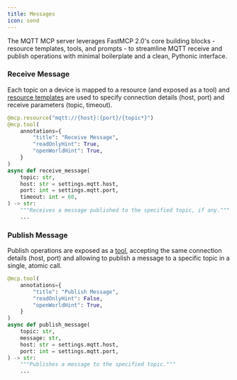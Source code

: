 ```yaml
---
title: Messages
icon: send
---
```


The MQTT MCP server leverages FastMCP 2.0's core building blocks - resource templates, tools, and prompts - to streamline MQTT receive and publish operations with minimal boilerplate and a clean, Pythonic interface.

### Receive Message

Each topic on a device is mapped to a resource (and exposed as a tool) and [resource templates](https://gofastmcp.com/servers/resources#resource-templates) are used to specify connection details (host, port) and receive parameters (topic, timeout).

```python
@mcp.resource("mqtt://{host}:{port}/{topic*}")
@mcp.tool(
    annotations={
        "title": "Receive Message",
        "readOnlyHint": True,
        "openWorldHint": True,
    }
)
async def receive_message(
    topic: str,
    host: str = settings.mqtt.host,
    port: int = settings.mqtt.port,
    timeout: int = 60,
) -> str:
    """Receives a message published to the specified topic, if any."""
    ...
```

### Publish Message

Publish operations are exposed as a [tool](https://gofastmcp.com/servers/tools), accepting the same connection details (host, port) and allowing to publish a message to a specific topic in a single, atomic call.

```python
@mcp.tool(
    annotations={
        "title": "Publish Message",
        "readOnlyHint": False,
        "openWorldHint": True,
    }
)
async def publish_message(
    topic: str,
    message: str,
    host: str = settings.mqtt.host,
    port: int = settings.mqtt.port,
) -> str:
    """Publishes a message to the specified topic."""
    ...
```
